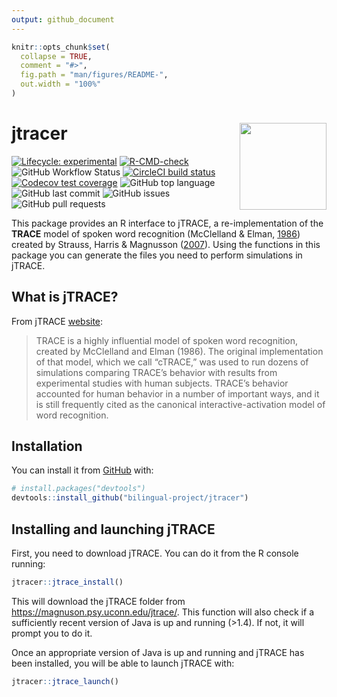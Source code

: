 ---
output: github_document
---

<!-- README.md is generated from README.Rmd. Please edit that file -->

```{r, include = FALSE}
knitr::opts_chunk$set(
  collapse = TRUE,
  comment = "#>",
  fig.path = "man/figures/README-",
  out.width = "100%"
)
```

# jtracer <img src='man/figures/logo.png' align="right" height="139" />

<!-- badges: start -->
[![Lifecycle: experimental](https://img.shields.io/badge/lifecycle-experimental-orange.svg)](https://lifecycle.r-lib.org/articles/stages.html#experimental)
[![R-CMD-check](https://github.com/gongcastro/jtracer/workflows/R-CMD-check/badge.svg)](https://github.com/gongcastro/jtracer/actions)
![GitHub Workflow Status](https://img.shields.io/github/workflow/status/gongcastro/jtracer/pkgdown)
[![CircleCI build status](https://circleci.com/gh/gongcastro/jtracer.svg?style=svg)](https://circleci.com/gh/gongcastro/jtracer)
[![Codecov test coverage](https://codecov.io/gh/gongcastro/jtracer/branch/master/graph/badge.svg)](https://codecov.io/gh/gongcastro/jtracer?branch=master)
![GitHub top language](https://img.shields.io/github/languages/top/gongcastro/jtracer)
![GitHub last commit](https://img.shields.io/github/last-commit/gongcastro/jtracer)
![GitHub issues](https://img.shields.io/github/issues-raw/gongcastro/jtracer)
![GitHub pull requests](https://img.shields.io/github/issues-pr/gongcastro/jtracer)
<!-- badges: end -->

This package provides an R interface to jTRACE, a re-implementation of the **TRACE** model of spoken word recognition (McClelland & Elman, [1986](https://www.sciencedirect.com/science/article/pii/0010028586900150)) created by Strauss, Harris & Magnusson ([2007](https://magnuson.psy.uconn.edu/jtrace/)). Using the functions in this package you can generate the files you need to perform simulations in jTRACE.

## What is jTRACE?

From jTRACE [website](https://magnuson.psy.uconn.edu/jtrace/):

> TRACE is a highly influential model of spoken word recognition, created by McClelland and Elman (1986). The original implementation of that model, which we call “cTRACE,” was used to run dozens of simulations comparing TRACE’s behavior with results from experimental studies with human subjects. TRACE’s behavior accounted for human behavior in a number of important ways, and it is still frequently cited as the canonical interactive-activation model of word recognition.

## Installation

You can install it from [GitHub](https://github.com/) with:

``` r
# install.packages("devtools")
devtools::install_github("bilingual-project/jtracer")
```

## Installing and launching jTRACE

First, you need to download jTRACE. You can do it from the R console running:

```r
jtracer::jtrace_install()
```

This will download the jTRACE folder from [https://magnuson.psy.uconn.edu/jtrace/](https://magnuson.psy.uconn.edu/jtrace/). This function will also check if a sufficiently recent version of Java is up and running (>1.4). If not, it will prompt you to do it. 

Once an appropriate version of Java is up and running and jTRACE has been installed, you will be able to launch jTRACE with:

```r
jtracer::jtrace_launch()
```
